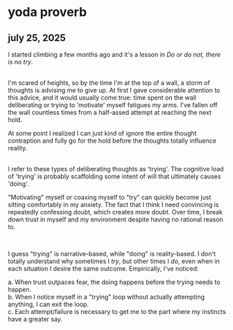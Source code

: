 <h1>yoda proverb</h1>
<h2>july 25, 2025</h2>


I started climbing a few months ago and it's a lesson in *Do or do not, there is no try*.

<br />
I'm scared of heights, so by the time I'm at the top of a wall, a storm of thoughts is advising me to give up.
At first I gave considerable attention to this advice, and it would usually come true: 
time spent on the wall deliberating or trying to 'motivate' myself fatigues my arms. 
I've fallen off the wall countless times from a half-assed attempt at reaching the next hold. 

<br />

At some point I realized I can just kind of ignore the entire thought contraption and fully go for
the hold before the thoughts totally influence reality.

<br />
I refer to these types of deliberating thoughts as 'trying'.
The cognitive load of 'trying' is probably scaffolding some intent of will that ultimately causes 'doing'.

<br />

"Motivating" myself or coaxing myself to "try" can quickly become just sitting comfortably in my anxiety. 
The fact that I think I need convincing is repeatedly confessing doubt, which creates more doubt.
Over time, I break down trust in myself and my environment despite having no rational reason to.

<br />

I guess "trying" is narrative-based, while "doing" is reality-based. I don't totally understand why sometimes I *try*, 
but other times I *do*, even when in each situation I desire the same outcome. Empirically, I've noticed:

a. When trust outpaces fear, the doing happens before the trying needs to happen.\
b. When I notice myself in a "trying" loop without actually attempting anything, 
I can exit the loop.\
c. Each attempt/failure is necessary to get me to the part where my instincts have a greater say.